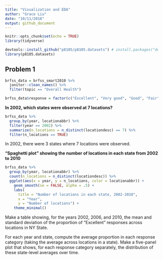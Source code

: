 ```yaml
---
title: "Visualization and EDA"
author: "Grace Liu"
date: "10/11/2018"
output: github_document
---
```


```r
knitr::opts_chunk$set(echo = TRUE)
library(tidyverse)

devtools::install_github("p8105/p8105.datasets") # install.packages("devtools")
library(p8105.datasets)
```

## Problem 1
```r
brfss_data = brfss_smart2010 %>% 
  janitor::clean_names() %>% 
  filter(topic == "Overall Health")

brfss_data$response = factor(c("Excellent", "Very good", "Good", "Fair", "Poor"))
```

**In 2002, which states were observed at 7 locations? **
```r
brfss_data %>% 
  group_by(year, locationabbr) %>% 
  filter(year == 2002) %>% 
  summarize(n_locations = n_distinct(locationdesc) == 7) %>% 
  filter(n_locations == TRUE)
```
In 2002, there were 3 states where 7 locations were observed.  

**“Spaghetti plot” showing the number of locations in each state from 2002 to 2010**
```r
brfss_data %>%
  group_by(year, locationabbr) %>%
  count(n_locations = n_distinct(locationdesc)) %>% 
  ggplot(aes(x = year, y = n_locations, color = locationabbr)) + 
    geom_smooth(se = FALSE, alpha = .5) +
    labs(
      title = "Number of locations in each state, 2002-2010",
      x = "Year",
      y = "Number of locations") + 
    theme_minimal()
```

Make a table showing, for the years 2002, 2006, and 2010, the mean and standard deviation of the proportion of “Excellent” responses across locations in NY State.


For each year and state, compute the average proportion in each response category (taking the average across locations in a state). Make a five-panel plot that shows, for each response category separately, the distribution of these state-level averages over time.

